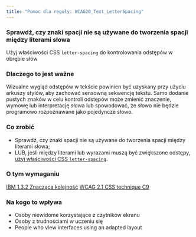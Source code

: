 ```yaml
---
title: "Pomoc dla reguły: WCAG20_Text_LetterSpacing"
---
```


<div className="toolHelp">
<Row>
<Column colLg={16} colMd={8} colSm={4} className="toolHead">

### Sprawdź, czy znaki spacji nie są używane do tworzenia spacji między literami słowa

<div id="locLevel"></div>

Użyj właściwości CSS `letter-spacing` do kontrolowania odstępów w obrębie słów

</Column>
</Row>
<Row>
<Column colLg={11} colMd={5} colSm={4} className="toolMain">

### Dlaczego to jest ważne

Wizualne wygląd odstępów w tekście powinien być uzyskany przy użyciu arkuszy stylów, aby zachować sensowną sekwencję tekstu. Samo dodanie pustych znaków w celu kontroli odstępów może zmienić znaczenie, wymowę lub interpretację słowa lub spowodować, że słowo nie będzie programowo rozpoznawane jako pojedyncze słowo.

<div id="locSnippet"></div>

### Co zrobić

 * Sprawdź, czy znaki spacji nie są używane do tworzenia spacji między literami słowa;
 * LUB, jeśli między literami lub wyrazami muszą być zwiększone odstępy, [użyj właściwości CSS `letter-spacing`](https://www.w3.org/WAI/WCAG21/Techniques/css/C8.html).
 
</Column>
<Column colLg={5} colMd={3} colSm={4} className="toolLeft">

### O tym wymaganiu

[IBM 1.3.2 Znacząca kolejność](http://www.ibm.com/able/guidelines/ci162/meaningful_sequence.html)
[WCAG 2.1 CSS technique C9](https://www.w3.org/WAI/WCAG21/Techniques/css/C8.html)

### Na kogo to wpływa

 * Osoby niewidome korzystające z czytników ekranu
 * Osoby z trudnościami w uczeniu się
 * People who view interfaces using an adapted layout

</Column>
</Row>
</div>

